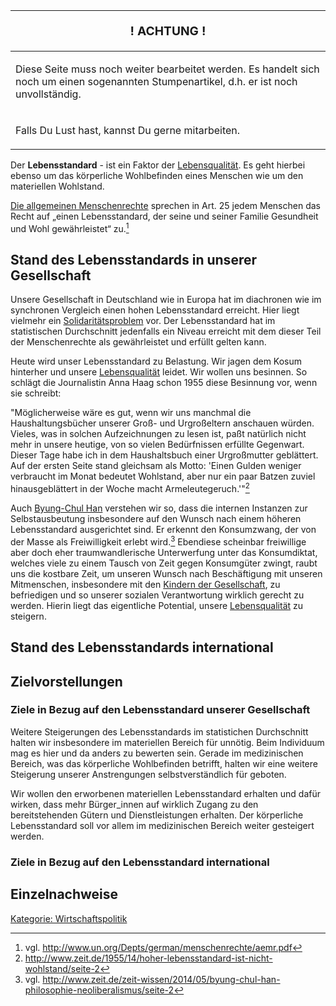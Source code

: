 {| class="wikitable"
|-
!                         <big>! ACHTUNG !</big>
|-
|Diese Seite muss noch weiter bearbeitet werden. Es handelt sich noch um einen sogenannten Stumpenartikel, d.h. er ist noch unvollständig.
|-
|       Falls Du Lust hast, kannst Du gerne mitarbeiten.
|}


Der '''Lebensstandard''' - ist ein Faktor der [[Lebensqualität]]. Es geht hierbei ebenso um das körperliche Wohlbefinden eines Menschen wie um den materiellen Wohlstand.

[http://www.un.org/Depts/german/menschenrechte/aemr.pdf Die allgemeinen Menschenrechte] sprechen in Art. 25 jedem Menschen das Recht auf „einen Lebensstandard, der seine und seiner Familie Gesundheit und Wohl gewährleistet“ zu.<ref>vgl. http://www.un.org/Depts/german/menschenrechte/aemr.pdf</ref>

== Stand des Lebensstandards in unserer Gesellschaft ==
Unsere Gesellschaft in Deutschland wie in Europa hat im diachronen wie im synchronen Vergleich einen hohen Lebensstandard erreicht. Hier liegt vielmehr ein [[Solidarität|Solidaritätsproblem]] vor. Der Lebensstandard hat im statistischen Durchschnitt jedenfalls ein Niveau erreicht mit dem dieser Teil der Menschenrechte als gewährleistet und erfüllt gelten kann.

Heute wird unser Lebensstandard zu Belastung. Wir jagen dem Kosum hinterher und unsere [[Lebensqualität]] leidet. Wir wollen uns besinnen. So schlägt die Journalistin Anna Haag schon 1955 diese Besinnung vor, wenn sie schreibt: 

"Möglicherweise wäre es gut, wenn wir uns manchmal die Haushaltungsbücher unserer Groß- und Urgroßeltern anschauen würden. Vieles, was in solchen Aufzeichnungen zu lesen ist, paßt natürlich nicht mehr in unsere heutige, von so vielen Bedürfnissen erfüllte Gegenwart. Dieser Tage habe ich in dem Haushaltsbuch einer Urgroßmutter geblättert. Auf der ersten Seite stand gleichsam als Motto: 'Einen Gulden weniger verbraucht im Monat bedeutet Wohlstand, aber nur ein paar Batzen zuviel hinausgeblättert in der Woche macht Armeleutegeruch.'"<ref>http://www.zeit.de/1955/14/hoher-lebensstandard-ist-nicht-wohlstand/seite-2</ref>

Auch [https://de.wikipedia.org/wiki/Byung-Chul_Han Byung-Chul Han] verstehen wir so, dass die internen Instanzen zur Selbstausbeutung insbesondere auf den Wunsch nach einem höheren Lebensstandard ausgerichtet sind. Er erkennt den Konsumzwang, der von der Masse als Freiwilligkeit erlebt wird.<ref>vgl. http://www.zeit.de/zeit-wissen/2014/05/byung-chul-han-philosophie-neoliberalismus/seite-2</ref> Ebendiese scheinbar freiwillige aber doch eher traumwandlerische Unterwerfung unter das Konsumdiktat, welches viele zu einem Tausch von Zeit gegen Konsumgüter zwingt, raubt uns die kostbare Zeit, um unseren Wunsch nach Beschäftigung mit unseren Mitmenschen, insbesondere mit den [[Kinder der Gesellschaft|Kindern der Gesellschaft]], zu befriedigen und so unserer sozialen Verantwortung wirklich gerecht zu werden. Hierin liegt das eigentliche Potential, unsere [[Lebensqualität]] zu steigern.

== Stand des Lebensstandards international ==

== Zielvorstellungen == 

=== Ziele in Bezug auf den Lebensstandard unserer Gesellschaft ===
Weitere Steigerungen des Lebensstandards im statistichen Durchschnitt halten wir insbesondere im materiellen Bereich für unnötig. Beim Individuum mag es hier und da anders zu bewerten sein. Gerade im medizinischen Bereich, was das körperliche Wohlbefinden betrifft, halten wir eine weitere Steigerung unserer Anstrengungen selbstverständlich für geboten.

Wir wollen den erworbenen materiellen Lebensstandard erhalten und dafür wirken, dass mehr Bürger_innen auf wirklich Zugang zu den bereitstehenden Gütern und Dienstleistungen erhalten. Der körperliche Lebensstandard soll vor allem im medizinischen Bereich weiter gesteigert werden. 

=== Ziele in Bezug auf den Lebensstandard international ===

== Einzelnachweise ==
<references />
 

[[Kategorie: Wirtschaftspolitik]]